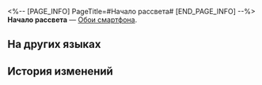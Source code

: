<%-- [PAGE_INFO]
PageTitle=#Начало рассвета#
[END_PAGE_INFO] --%>
{{Предмет Инфобокс
|id          = 221010
|Изображение = Предмет Начало рассвета.png
|Тип         = Обои смартфона
|Инвентарь   = 
|Редкость    = 4
|Эффект      = 
|Описание    = Обои для смартфона, которые можно установить после получения.
|Источник1   = [[Дары прилива]]
}}
{{Описание|Путь Преследующих пламя тернист. Вырвитесь из оков тьмы и продолжите свой путь, пока не коснётесь первого луча перед рассветом!}}
'''Начало рассвета''' — [[Обои смартфона]].

==На других языках==
{{На других языках
|en   = The Coming Dawn
|zhs  = 黎明将至
|zht  = 黎明將至
|ja   = 黎明来りて
|ko   = 여명의 도래
|es   = La llegada del alba
|fr   = L'arrivée de l'aube
|ru   = Начало рассвета
|th   = รุ่งอรุณมาเยือน
|vi   = Bình Minh Sắp Đến
|de   = Ankunft der Dämmerung
|id   = Tibanya Fajar
|pt   = Chegada do Alvorecer
}}

==История изменений==
{{История изменений|3.5}}
